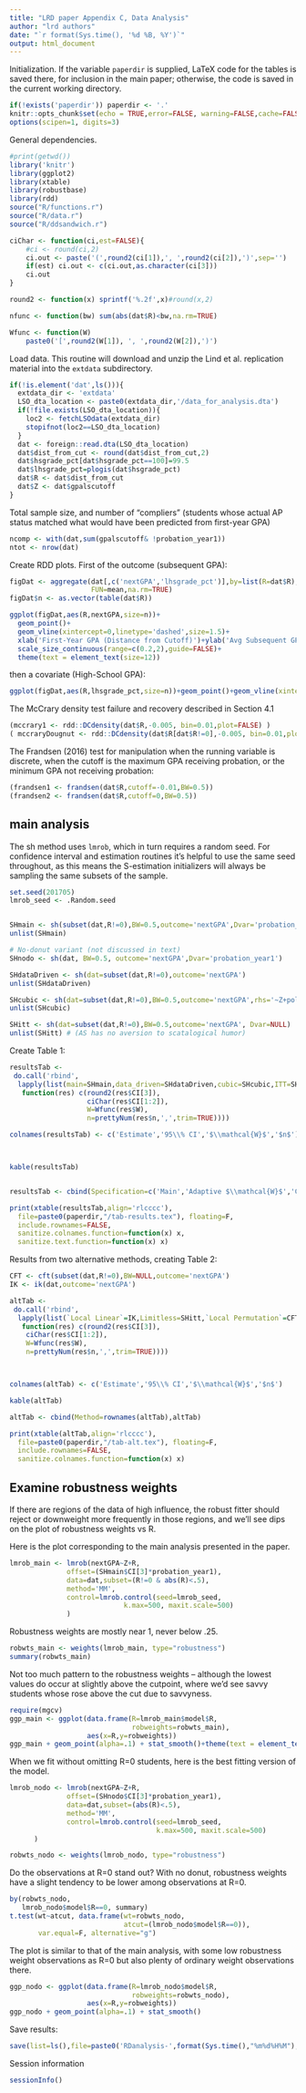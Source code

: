 ```yaml
---
title: "LRD paper Appendix C, Data Analysis"
author: "lrd authors"
date: "`r format(Sys.time(), '%d %B, %Y')`"
output: html_document
---
```


Initialization.
If the variable `paperdir` is supplied, LaTeX code for the tables is saved there, for inclusion in the main paper; otherwise, the code is saved in the current working directory.


```r
if(!exists('paperdir')) paperdir <- '.'
knitr::opts_chunk$set(echo = TRUE,error=FALSE, warning=FALSE,cache=FALSE,fig.path=paste0(paperdir,'/figure/'))
options(scipen=1, digits=3)
```

General dependencies.
```r
#print(getwd())
library('knitr')
library(ggplot2)
library(xtable)
library(robustbase)
library(rdd)
source("R/functions.r")
source("R/data.r")
source("R/ddsandwich.r")
```


```r



ciChar <- function(ci,est=FALSE){
    #ci <- round(ci,2)
    ci.out <- paste('(',round2(ci[1]),', ',round2(ci[2]),')',sep='')
    if(est) ci.out <- c(ci.out,as.character(ci[3]))
    ci.out
}

round2 <- function(x) sprintf('%.2f',x)#round(x,2)

nfunc <- function(bw) sum(abs(dat$R)<bw,na.rm=TRUE)

Wfunc <- function(W)
    paste0('[',round2(W[1]), ', ',round2(W[2]),')')


```


Load data. This routine will download and unzip the Lind et al. replication
material into the `extdata` subdirectory.
```r
if(!is.element('dat',ls())){
  extdata_dir <- 'extdata'
  LSO_dta_location <- paste0(extdata_dir,'/data_for_analysis.dta')
  if(!file.exists(LSO_dta_location)){
    loc2 <- fetchLSOdata(extdata_dir)
    stopifnot(loc2==LSO_dta_location)
  }
  dat <- foreign::read.dta(LSO_dta_location)
  dat$dist_from_cut <- round(dat$dist_from_cut,2)
  dat$hsgrade_pct[dat$hsgrade_pct==100]=99.5
  dat$lhsgrade_pct=plogis(dat$hsgrade_pct)
  dat$R <- dat$dist_from_cut
  dat$Z <- dat$gpalscutoff
}
```

Total sample size, and number of "compliers" (students whose actual AP
status matched what would have been predicted from first-year GPA)
```r
ncomp <- with(dat,sum(gpalscutoff& !probation_year1))
ntot <- nrow(dat)
```

Create RDD plots. First of the outcome (subsequent GPA):
```r

figDat <- aggregate(dat[,c('nextGPA','lhsgrade_pct')],by=list(R=dat$R),
                    FUN=mean,na.rm=TRUE)
figDat$n <- as.vector(table(dat$R))

ggplot(figDat,aes(R,nextGPA,size=n))+
  geom_point()+
  geom_vline(xintercept=0,linetype='dashed',size=1.5)+
  xlab('First-Year GPA (Distance from Cutoff)')+ylab('Avg Subsequent GPA')+
  scale_size_continuous(range=c(0.2,2),guide=FALSE)+
  theme(text = element_text(size=12))
```
then a covariate (High-School GPA):
```r
ggplot(figDat,aes(R,lhsgrade_pct,size=n))+geom_point()+geom_vline(xintercept=0,linetype='dotted',size=2)+xlab('First-Year GPA (Distance from Cutoff)')+ylab('Avg logit(hsgrade_pct)')+scale_size_continuous(range=c(0.2,2),guide=FALSE)+theme(text = element_text(size=12))

```

The McCrary density test failure and recovery described in Section 4.1
```r
(mccrary1 <- rdd::DCdensity(dat$R,-0.005, bin=0.01,plot=FALSE) )
( mccraryDougnut <- rdd::DCdensity(dat$R[dat$R!=0],-0.005, bin=0.01,plot=FALSE) )
```

The Frandsen (2016) test for manipulation when the
running variable is discrete, when the cutoff is the maximum GPA
receiving probation, or the minimum GPA not receiving probation:
```r
(frandsen1 <- frandsen(dat$R,cutoff=-0.01,BW=0.5))
(frandsen2 <- frandsen(dat$R,cutoff=0,BW=0.5))
```


## main analysis ##

The sh method uses `lmrob`, which in turn requires a random
seed.  For confidence interval and estimation routines it's
helpful to use the same seed throughout, as this means the
S-estimation initializers will always be sampling the same
subsets of the sample.


```r
set.seed(201705)
lmrob_seed <- .Random.seed


SHmain <- sh(subset(dat,R!=0),BW=0.5,outcome='nextGPA',Dvar='probation_year1')
unlist(SHmain)

# No-donut variant (not discussed in text)
SHnodo <- sh(dat, BW=0.5, outcome='nextGPA',Dvar='probation_year1')

SHdataDriven <- sh(dat=subset(dat,R!=0),outcome='nextGPA')
unlist(SHdataDriven)

SHcubic <- sh(dat=subset(dat,R!=0),BW=0.5,outcome='nextGPA',rhs='~Z+poly(R,3)')
unlist(SHcubic)

SHitt <- sh(dat=subset(dat,R!=0),BW=0.5,outcome='nextGPA', Dvar=NULL)
unlist(SHitt) # (AS has no aversion to scatalogical humor)
```

Create Table 1:
```r

resultsTab <-
 do.call('rbind',
  lapply(list(main=SHmain,data_driven=SHdataDriven,cubic=SHcubic,ITT=SHitt),
   function(res) c(round2(res$CI[3]),
                   ciChar(res$CI[1:2]),
                   W=Wfunc(res$W),
                   n=prettyNum(res$n,',',trim=TRUE))))

colnames(resultsTab) <- c('Estimate','95\\% CI','$\\mathcal{W}$','$n$')



kable(resultsTab)


resultsTab <- cbind(Specification=c('Main','Adaptive $\\mathcal{W}$','Cubic','ITT'),resultsTab)

print(xtable(resultsTab,align='rlcccc'),
  file=paste0(paperdir,"/tab-results.tex"), floating=F,
  include.rownames=FALSE,
  sanitize.colnames.function=function(x) x,
  sanitize.text.function=function(x) x)

```

Results from two alternative methods, creating Table 2:
```r
CFT <- cft(subset(dat,R!=0),BW=NULL,outcome='nextGPA')
IK <- ik(dat,outcome='nextGPA')

altTab <-
 do.call('rbind',
  lapply(list(`Local Linear`=IK,Limitless=SHitt,`Local Permutation`=CFT),
   function(res) c(round2(res$CI[3]),
    ciChar(res$CI[1:2]),
    W=Wfunc(res$W),
    n=prettyNum(res$n,',',trim=TRUE))))



colnames(altTab) <- c('Estimate','95\\% CI','$\\mathcal{W}$','$n$')

kable(altTab)

altTab <- cbind(Method=rownames(altTab),altTab)

print(xtable(altTab,align='rlcccc'),
  file=paste0(paperdir,"/tab-alt.tex"), floating=F,
  include.rownames=FALSE,
  sanitize.colnames.function=function(x) x)

```


## Examine robustness weights

If there are regions of the data of high influence, the robust fitter
should reject or downweight more frequently in those regions, and we'll see dips
on the plot of robustness weights vs R.

Here is the plot corresponding to the main analysis presented in the paper.
```r
lmrob_main <- lmrob(nextGPA~Z+R,
              offset=(SHmain$CI[3]*probation_year1),
              data=dat,subset=(R!=0 & abs(R)<.5),
              method='MM',
              control=lmrob.control(seed=lmrob_seed,
                            k.max=500, maxit.scale=500)
              )
```

Robustness weights are mostly near 1, never below .25.
```r
robwts_main <- weights(lmrob_main, type="robustness")
summary(robwts_main)
```

Not too much pattern to the robustness weights --
although the lowest values do occur at slightly above
the cutpoint, where we'd see savvy students whose
rose above the cut due to savvyness.

```r
require(mgcv)
ggp_main <- ggplot(data.frame(R=lmrob_main$model$R,
                              robweights=robwts_main),
                   aes(x=R,y=robweights))
ggp_main + geom_point(alpha=.1) + stat_smooth()+theme(text = element_text(size=12))+ylab('Robustness Weights')
```

When we fit without omitting R=0 students, here is
the best fitting version of the model.

```r
lmrob_nodo <- lmrob(nextGPA~Z+R,
              offset=(SHnodo$CI[3]*probation_year1),
              data=dat,subset=(abs(R)<.5),
              method='MM',
              control=lmrob.control(seed=lmrob_seed,
                                    k.max=500, maxit.scale=500)
      )

robwts_nodo <- weights(lmrob_nodo, type="robustness")
```

Do the observations at R=0 stand out?
With no donut, robustness weights have a slight tendency
to be lower among observations at R=0.

```r
by(robwts_nodo,
   lmrob_nodo$model$R==0, summary)
t.test(wt~atcut, data.frame(wt=robwts_nodo,
                            atcut=(lmrob_nodo$model$R==0)),
       var.equal=F, alternative="g")
```

The plot is similar to that of the main analysis,
with some low robustness weight observations as R=0
but also plenty of ordinary weight observations there.
```r
ggp_nodo <- ggplot(data.frame(R=lmrob_nodo$model$R,
                              robweights=robwts_nodo),
                   aes(x=R,y=robweights))
ggp_nodo + geom_point(alpha=.1) + stat_smooth()
```


Save results:
```r
save(list=ls(),file=paste0('RDanalysis-',format(Sys.time(),"%m%d%H%M"),'.RData'))
```

Session information
```r
sessionInfo()
```




